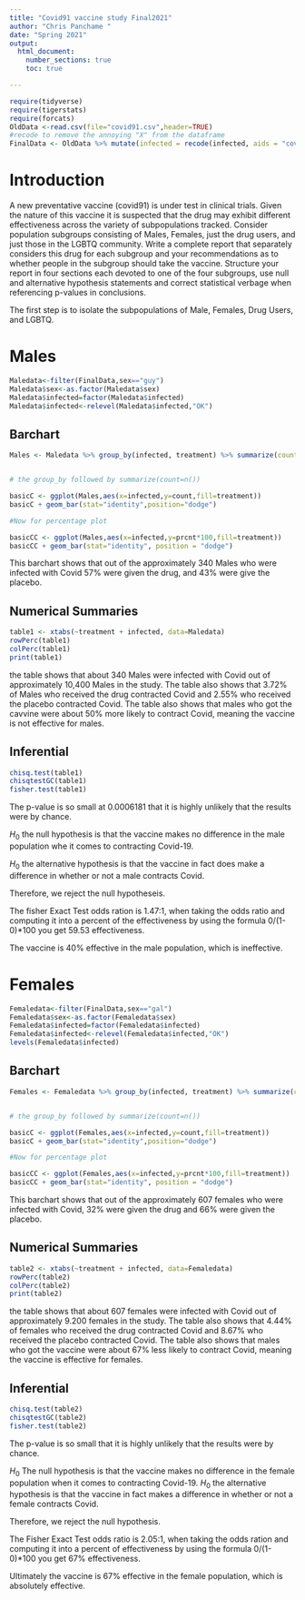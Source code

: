 ```yaml
---
title: "Covid91 vaccine study Final2021"
author: "Chris Panchame "
date: "Spring 2021"
output: 
  html_document:
    number_sections: true
    toc: true

---
```


```r
require(tidyverse)
require(tigerstats)
require(forcats)
OldData <-read.csv(file="covid91.csv",header=TRUE)
#recode to remove the annoying "X" from the dataframe
FinalData <- OldData %>% mutate(infected = recode(infected, aids = "covid", none = "OK" )) %>% select(-one_of("X"))
```

# Introduction

A new  preventative vaccine (covid91) is under test in clinical trials. Given the nature of this vaccine it is suspected that the drug may exhibit different effectiveness across the variety of subpopulations tracked. Consider population subgroups consisting of Males, Females, just the drug users, and just those in the LGBTQ community. Write a complete report that separately considers this drug for each subgroup and your recommendations as to whether people in the subgroup should take the vaccine. Structure your report in four sections each devoted to one of the four subgroups, use null and alternative hypothesis statements and correct statistical verbage when referencing p-values in conclusions.


The first step is to isolate the subpopulations of Male, Females, Drug Users, and LGBTQ.

# Males

```r
Maledata<-filter(FinalData,sex=="guy")
Maledata$sex<-as.factor(Maledata$sex)
Maledata$infected=factor(Maledata$infected)
Maledata$infected<-relevel(Maledata$infected,"OK")
```

## Barchart

```r
Males <- Maledata %>% group_by(infected, treatment) %>% summarize(count=n()) %>% mutate(prcnt=count/sum(count))


# the group_by followed by summarize(count=n())

basicC <- ggplot(Males,aes(x=infected,y=count,fill=treatment))
basicC + geom_bar(stat="identity",position="dodge")

#Now for percentage plot

basicCC <- ggplot(Males,aes(x=infected,y=prcnt*100,fill=treatment)) 
basicCC + geom_bar(stat="identity", position = "dodge")
```


This barchart shows that out of the approximately 340 Males who were infected with Covid 57% were given the drug, and 43% were give the placebo.

## Numerical Summaries  

```r
table1 <- xtabs(~treatment + infected, data=Maledata)
rowPerc(table1)
colPerc(table1)
print(table1)
```

the table shows that about 340 Males were infected with Covid out of approximately 10,400 Males in the study. The table also shows that 3.72% of Males who received the drug contracted Covid and 2.55% who received the placebo contracted Covid. The table also shows that males who got the cavvine were about 50% more likely to contract Covid, meaning the vaccine is not effective for males.

## Inferential  

```r
chisq.test(table1)
chisqtestGC(table1)
fisher.test(table1)
```

The p-value is so small at 0.0006181 that it is highly unlikely that the results were by chance.

$H_0$ the null hypothesis is that the vaccine makes no difference in the male population whe it comes to contracting Covid-19.

$H_0$ the alternative hypothesis is that the vaccine in fact does make a difference in whether or not  a male contracts Covid.

Therefore, we reject the null hypotheseis.

The fisher Exact Test odds ration is 1.47:1, when taking the odds ratio and computing it into a percent of the effectiveness by using the formula 0/(1-0)*100 you get 59.53 effectiveness.

The vaccine is 40% effective in the male population, which is ineffective.


# Females

```r
Femaledata<-filter(FinalData,sex=="gal")
Femaledata$sex<-as.factor(Femaledata$sex)
Femaledata$infected=factor(Femaledata$infected)
Femaledata$infected<-relevel(Femaledata$infected,"OK")
levels(Femaledata$infected)
```

## Barchart

```r
Females <- Femaledata %>% group_by(infected, treatment) %>% summarize(count=n()) %>% mutate(prcnt=count/sum(count))


# the group_by followed by summarize(count=n())

basicC <- ggplot(Females,aes(x=infected,y=count,fill=treatment))
basicC + geom_bar(stat="identity",position="dodge")

#Now for percentage plot

basicCC <- ggplot(Females,aes(x=infected,y=prcnt*100,fill=treatment)) 
basicCC + geom_bar(stat="identity", position = "dodge")
```

This barchart shows that out of the approximately 607 females who were infected with Covid, 32% were given the drug and 66% were given the placebo.


## Numerical Summaries  

```r
table2 <- xtabs(~treatment + infected, data=Femaledata)
rowPerc(table2)
colPerc(table2)
print(table2)
```

the table shows that about 607 females were infected with Covid out of approximately 9.200 females in the study. The table also shows that 4.44% of females who received the drug contracted Covid and 8.67% who received the placebo contracted Covid. The table also shows that males who got the vaccine were about 67% less likely to contract Covid, meaning the vaccine is effective for females.



## Inferential  

```r
chisq.test(table2)
chisqtestGC(table2)
fisher.test(table2)
```

The p-value is so small that it is highly unlikely that the results were by chance.

  $H_0$ The null hypothesis is that the vaccine makes no difference  in the female population when it comes to contracting Covid-19.
  $H_0$ the alternative hypothesis is that the vaccine in fact makes a difference in whether or not a female contracts Covid.
  
Therefore, we reject the null hypothesis.

The Fisher Exact Test odds ratio is 2.05:1, when taking the odds ration and computing it into a percent of effectiveness by using the formula 0/(1-0)*100 you get 67% effectiveness.

Ultimately the vaccine is 67% effective in the female population, which is absolutely effective.


